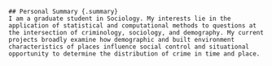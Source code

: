 ```block
## Personal Summary {.summary}
I am a graduate student in Sociology. My interests lie in the application of statistical and computational methods to questions at the intersection of criminology, sociology, and demography. My current projects broadly examine how demographic and built environment characteristics of places influence social control and situational opportunity to determine the distribution of crime in time and place.
```